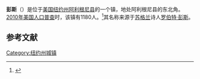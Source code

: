 {{Infobox settlement
|official_name            = 彭斯
|settlement_type          = 镇
|nickname                 = 
|motto                    =

<!-- Images -->
|image_skyline            = 
|imagesize                = 
|image_caption            = 
|image_flag               = 
|image_seal               =

<!-- Maps -->
|pushpin_map              = New York
|pushpin_label            = 彭斯
|pushpin_label_position   = bottom <!-- the position of the pushpin label: left, right, top, bottom, none -->
|pushpin_map_caption      =
|pushpin_mapsize          =
|image_map                = 
|mapsize                  = 
|map_caption              = 
|image_map1               = 
|mapsize1                 = 
|map_caption1             =

<!-- Location -->
|coordinates_region       = US-NY
|subdivision_type         = [[国家|国家]]
|subdivision_name         = [[美国|美国]]
|subdivision_type1        = [[美国行政区划|州]]
|subdivision_name1        = [[纽约州|纽约州]]
|subdivision_type2        = [[纽约州行政区划|县]]
|subdivision_name2        = [[阿利根尼县_(纽约州)|阿利根尼县]]
|government_footnotes     = 
|government_type          =
|established_title        = 
|established_date         =

<!-- Area -->
|unit_pref                = Imperial
|area_footnotes           = 
|area_magnitude           = 
|area_total_km2           = 70.5
|area_land_km2            = 70.4
|area_water_km2           = 0.0
|area_total_sq_mi         = 27.2
|area_land_sq_mi          = 27.2
|area_water_sq_mi         = 0.0

<!-- Population -->
|population_as_of         = [[2010年美国人口普查|2010]]
|population_footnotes     = 
|population_total         = 1,180
|population_density_km2   = auto
|population_density_sq_mi =

<!-- General information -->
|timezone                 = [[美国东部时间|美国东部时间]]
|utc_offset               = -5
|timezone_DST             = EDT
|utc_offset_DST           = -4
|elevation_footnotes      = 
|elevation_m              = 432
|elevation_ft             = 1417
|latd = 42 |latm = 26 |lats = 29 |latNS = N
|longd = 77 |longm = 46 |longs = 38 |longEW = W

<!-- Area/postal codes & others -->
|postal_code_type         = 
|postal_code              = 
|area_code                = 
|website                  = {{URL|townofburnsny.com}}
|footnotes                = 
}}
'''彭斯'''（{{lang-en|Burns}}）是位于[[美国|美国]][[纽约州|纽约州]][[阿利根尼县_(纽约州)|阿利根尼县]]的一个镇，地处阿利根尼县的东北角。[[2010年美国人口普查|2010年美国人口普查]]时，该镇有1180人。<ref name>{{cite web|url=http://factfinder2.census.gov|publisher=[[United_States_Census_Bureau|United States Census Bureau]]|title=American FactFinder|accessdate=2020-10-10|archive-date=2013-09-11|archive-url=https://web.archive.org/web/20130911234518/http://factfinder2.census.gov/|dead-url=no}}</ref>其名称来源于[[苏格兰|苏格兰]]诗人[[罗伯特·彭斯|罗伯特·彭斯]]。

== 参考文献 ==
{{reflist}}

{{NY-stub}}
[[Category:纽约州城镇|Category:纽约州城镇]]